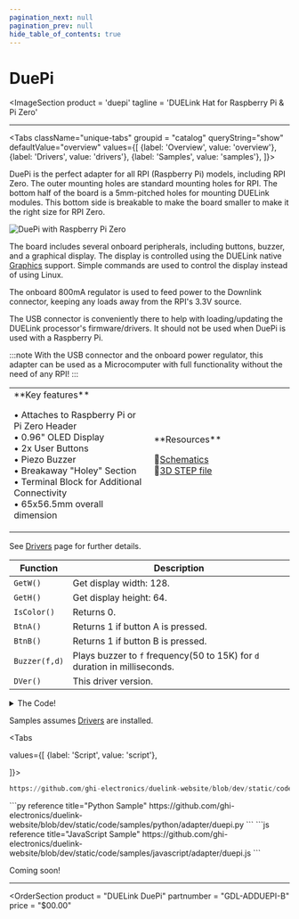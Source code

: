 ```yaml
---
pagination_next: null
pagination_prev: null
hide_table_of_contents: true
---
```



# DuePi

<ImageSection
    product = 'duepi'
    tagline = 'DUELink Hat for Raspberry Pi & Pi Zero'
></ImageSection>

---

<Tabs className="unique-tabs" groupid = "catalog" queryString="show" defaultValue="overview"
  values={[
    {label: 'Overview', value: 'overview'},
    {label: 'Drivers', value: 'drivers'},
    {label: 'Samples', value: 'samples'},
  ]}>

<TabItem value="overview">

DuePi is the perfect adapter for all RPI (Raspberry Pi) models, including RPI Zero. The outer mounting holes are standard mounting holes for RPI. The bottom half of the board is a 5mm-pitched holes for mounting DUELink modules. This bottom side is breakable to make the board smaller to make it the right size for RPI Zero.

![DuePi with Raspberry Pi Zero](pathname:///img/duepi-zero.png)

The board includes several onboard peripherals, including buttons, buzzer, and a graphical display. The display is controlled using the DUELink native [Graphics](../../engine/graphics) support. Simple commands are used to control the display instead of using Linux.

The onboard 800mA regulator is used to feed power to the Downlink connector, keeping any loads away from the RPI's 3.3V source.

The USB connector is conveniently there to help with loading/updating the DUELink processor's firmware/drivers. It should not be used when DuePi is used with a Raspberry Pi.

:::note
With the USB connector and the onboard power regulator, this adapter can be used as a Microcomputer with full functionality without the need of any RPI!
:::

<table><td width='50%'>
**Key features**

• Attaches to Raspberry Pi or Pi Zero Header<br/>
• 0.96" OLED Display<br/>
• 2x User Buttons<br/>
• Piezo Buzzer<br/>
• Breakaway "Holey" Section<br/>
• Terminal Block for Additional Connectivity<br/>
• 65x56.5mm overall dimension<br/>

</td><td width='50%'>
**Resources**

📄[Schematics](pathname:///sch/gdl-adduepi-b.pdf)<br/>
🔩[3D STEP file](pathname:///3d/gdl-adduepi-b.step)<br/>

</td></table>

</TabItem>

<TabItem value="drivers">

See [Drivers](../../engine/drivers) page for further details.

Function | Description
---| ---
`GetW()` | Get display width: 128.
`GetH()` | Get display height: 64.
`IsColor()` | Returns 0.
`BtnA()` | Returns 1 if button A is pressed.
`BtnB()` | Returns 1 if button B is pressed.
`Buzzer(f,d)` | Plays buzzer to `f` frequency(50 to 15K) for `d` duration in milliseconds.
`DVer()` | This driver version.

<details>
  <summary>The Code!</summary>

```py reference title="DuePi"
https://github.com/ghi-electronics/duelink-website/blob/dev/static/code/drivers/adapter/duepi.txt
```

</details>
</TabItem>

<TabItem value="samples">

Samples assumes [Drivers](../../engine/drivers) are installed.

<Tabs

  values={[
    {label: 'Script', value: 'script'},

]}>

<TabItem value="script">

```py reference title="Script Sample"
https://github.com/ghi-electronics/duelink-website/blob/dev/static/code/samples/script/adapter/duepi.txt
```
</TabItem>

<TabItem value="py">
```py reference title="Python Sample"
https://github.com/ghi-electronics/duelink-website/blob/dev/static/code/samples/python/adapter/duepi.py
```
</TabItem>

<TabItem value="js">
```js reference title="JavaScript Sample"
https://github.com/ghi-electronics/duelink-website/blob/dev/static/code/samples/javascript/adapter/duepi.js
```
</TabItem>

</Tabs>
</TabItem>

<TabItem value="projects">Coming soon!</TabItem>

</Tabs>

---

<OrderSection
    product = "DUELink DuePi"
    partnumber = "GDL-ADDUEPI-B"
    price = "$00.00"
></OrderSection>
